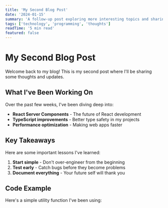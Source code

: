 ```yaml
---
title: 'My Second Blog Post'
date: '2024-01-15'
summary: 'A follow-up post exploring more interesting topics and sharing insights from my recent experiences.'
tags: ['technology', 'programming', 'thoughts']
readTime: '5 min read'
featured: false
---
```


# My Second Blog Post

Welcome back to my blog! This is my second post where I'll be sharing some thoughts and updates.

## What I've Been Working On

Over the past few weeks, I've been diving deep into:

- **React Server Components** - The future of React development
- **TypeScript improvements** - Better type safety in my projects
- **Performance optimization** - Making web apps faster

## Key Takeaways

Here are some important lessons I've learned:

1. **Start simple** - Don't over-engineer from the beginning
2. **Test early** - Catch bugs before they become problems
3. **Document everything** - Your future self will thank you

## Code Example

Here's a simple utility function I've been using:

